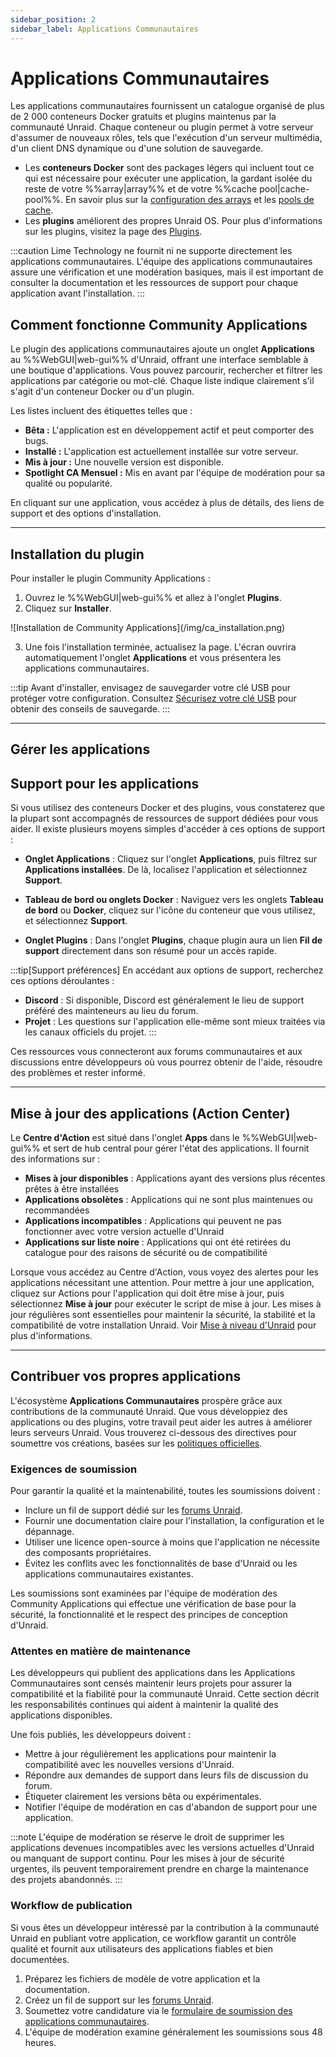```yaml
---
sidebar_position: 2
sidebar_label: Applications Communautaires
---
```



# Applications Communautaires

Les applications communautaires fournissent un catalogue organisé de plus de 2 000 conteneurs Docker gratuits et plugins maintenus par la communauté Unraid. Chaque conteneur ou plugin permet à votre serveur d'assumer de nouveaux rôles, tels que l'exécution d'un serveur multimédia, d'un client DNS dynamique ou d'une solution de sauvegarde.

- Les **conteneurs Docker** sont des packages légers qui incluent tout ce qui est nécessaire pour exécuter une application, la gardant isolée du reste de votre %%array|array%% et de votre %%cache pool|cache-pool%%.  En savoir plus sur la [configuration des arrays](../manage-storage/array-configuration.mdx) et les [pools de cache](../manage-storage/cache-pools.mdx).
- Les **plugins** améliorent des propres Unraid OS. Pour plus d'informations sur les plugins, visitez la page des [Plugins](../customize-your-experience/plugins.mdx).

:::caution
Lime Technology ne fournit ni ne supporte directement les applications communautaires. L'équipe des applications communautaires assure une vérification et une modération basiques, mais il est important de consulter la documentation et les ressources de support pour chaque application avant l'installation.
:::

## Comment fonctionne Community Applications

Le plugin des applications communautaires ajoute un onglet **Applications** au %%WebGUI|web-gui%% d'Unraid, offrant une interface semblable à une boutique d'applications. Vous pouvez parcourir, rechercher et filtrer les applications par catégorie ou mot-clé. Chaque liste indique clairement s'il s'agit d'un conteneur Docker ou d'un plugin.

Les listes incluent des étiquettes telles que :

- **Bêta :** L'application est en développement actif et peut comporter des bugs.
- **Installé :** L'application est actuellement installée sur votre serveur.
- **Mis à jour :** Une nouvelle version est disponible.
- **Spotlight CA Mensuel :** Mis en avant par l'équipe de modération pour sa qualité ou popularité.

En cliquant sur une application, vous accédez à plus de détails, des liens de support et des options d'installation.

---

## Installation du plugin

Pour installer le plugin Community Applications :

1. Ouvrez le %%WebGUI|web-gui%% et allez à l'onglet **Plugins**.
2. Cliquez sur **Installer**.

<div style={{ margin: 'auto', maxWidth: '714px', display: 'flex', flexDirection: 'column', alignItems: 'center' }}>
  ![Installation de Community Applications](/img/ca_installation.png)
</div>

3. Une fois l'installation terminée, actualisez la page. L'écran ouvrira automatiquement l'onglet **Applications** et vous présentera les applications communautaires.

:::tip
Avant d'installer, envisagez de sauvegarder votre clé USB pour protéger votre configuration. Consultez [Sécurisez votre clé USB](../../system-administration/secure-your-server/secure-your-flash-drive.mdx) pour obtenir des conseils de sauvegarde.
:::

---

## Gérer les applications

<Tabs>
  <TabItem value="Installation des applications" label="Installation des applications">
    <CommunityAppsInstalling />
  </TabItem>

  <TabItem value="Suppression des applications" label="Suppression des applications">
    <CommunityAppsRemoving />
  </TabItem>

  <TabItem value="Réinstallation des applications" label="Réinstallation des applications">
    <CommunityAppsReinstalling />
  </TabItem>
</Tabs>

## Support pour les applications

Si vous utilisez des conteneurs Docker et des plugins, vous constaterez que la plupart sont accompagnés de ressources de support dédiées pour vous aider. Il existe plusieurs moyens simples d'accéder à ces options de support :

- **Onglet Applications** : Cliquez sur l'onglet **Applications**, puis filtrez sur **Applications installées**. De là, localisez l'application et sélectionnez **Support**.

- **Tableau de bord ou onglets Docker** : Naviguez vers les onglets **Tableau de bord** ou **Docker**, cliquez sur l'icône du conteneur que vous utilisez, et sélectionnez **Support**.

- **Onglet Plugins** : Dans l'onglet **Plugins**, chaque plugin aura un lien **Fil de support** directement dans son résumé pour un accès rapide.

:::tip[Support préférences]
En accédant aux options de support, recherchez ces options déroulantes :

- **Discord** : Si disponible, Discord est généralement le lieu de support préféré des mainteneurs au lieu du forum.
- **Projet** : Les questions sur l'application elle-même sont mieux traitées via les canaux officiels du projet.
:::

Ces ressources vous connecteront aux forums communautaires et aux discussions entre développeurs où vous pourrez obtenir de l'aide, résoudre des problèmes et rester informé.

---

## Mise à jour des applications (Action Center)

Le **Centre d'Action** est situé dans l'onglet **Apps** dans le %%WebGUI|web-gui%% et sert de hub central pour gérer l'état des applications. Il fournit des informations sur :

- **Mises à jour disponibles** : Applications ayant des versions plus récentes prêtes à être installées
- **Applications obsolètes** : Applications qui ne sont plus maintenues ou recommandées
- **Applications incompatibles** : Applications qui peuvent ne pas fonctionner avec votre version actuelle d'Unraid
- **Applications sur liste noire** : Applications qui ont été retirées du catalogue pour des raisons de sécurité ou de compatibilité

Lorsque vous accédez au Centre d'Action, vous voyez des alertes pour les applications nécessitant une attention. Pour mettre à jour une application, cliquez sur Actions pour l'application qui doit être mise à jour, puis sélectionnez **Mise à jour** pour exécuter le script de mise à jour. Les mises à jour régulières sont essentielles pour maintenir la sécurité, la stabilité et la compatibilité de votre installation Unraid. Voir [Mise à niveau d'Unraid](../../system-administration/maintain-and-update/upgrading-unraid.mdx) pour plus d'informations.

---

## Contribuer vos propres applications

L'écosystème **Applications Communautaires** prospère grâce aux contributions de la communauté Unraid. Que vous développiez des applications ou des plugins, votre travail peut aider les autres à améliorer leurs serveurs Unraid. Vous trouverez ci-dessous des directives pour soumettre vos créations, basées sur les [politiques officielles](https://forums.unraid.net/topic/87144-ca-application-policies-notes/).

### Exigences de soumission

Pour garantir la qualité et la maintenabilité, toutes les soumissions doivent :

- Inclure un fil de support dédié sur les [forums Unraid](https://forums.unraid.net/).
- Fournir une documentation claire pour l'installation, la configuration et le dépannage.
- Utiliser une licence open-source à moins que l'application ne nécessite des composants propriétaires.
- Évitez les conflits avec les fonctionnalités de base d'Unraid ou les applications communautaires existantes.

Les soumissions sont examinées par l'équipe de modération des Community Applications qui effectue une vérification de base pour la sécurité, la fonctionnalité et le respect des principes de conception d'Unraid.

### Attentes en matière de maintenance

Les développeurs qui publient des applications dans les Applications Communautaires sont censés maintenir leurs projets pour assurer la compatibilité et la fiabilité pour la communauté Unraid. Cette section décrit les responsabilités continues qui aident à maintenir la qualité des applications disponibles.

Une fois publiés, les développeurs doivent :

- Mettre à jour régulièrement les applications pour maintenir la compatibilité avec les nouvelles versions d'Unraid.
- Répondre aux demandes de support dans leurs fils de discussion du forum.
- Étiqueter clairement les versions bêta ou expérimentales.
- Notifier l'équipe de modération en cas d'abandon de support pour une application.

:::note
L'équipe de modération se réserve le droit de supprimer les applications devenues incompatibles avec les versions actuelles d'Unraid ou manquant de support continu. Pour les mises à jour de sécurité urgentes, ils peuvent temporairement prendre en charge la maintenance des projets abandonnés.
:::

### Workflow de publication

Si vous êtes un développeur intéressé par la contribution à la communauté Unraid en publiant votre application, ce workflow garantit un contrôle qualité et fournit aux utilisateurs des applications fiables et bien documentées.

1. Préparez les fichiers de modèle de votre application et la documentation.
2. Créez un fil de support sur les [forums Unraid](https://forums.unraid.net/).
3. Soumettez votre candidature via le [formulaire de soumission des applications communautaires](https://form.asana.com/?k=qtIUrf5ydiXvXzPI57BiJw\&d=714739274360802).
4. L'équipe de modération examine généralement les soumissions sous 48 heures.
